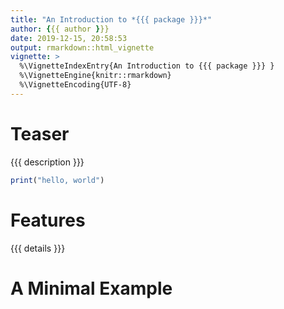 ```yaml
---
title: "An Introduction to *{{{ package }}}*"
author: {{{ author }}}
date: 2019-12-15, 20:58:53
output: rmarkdown::html_vignette
vignette: >
  %\VignetteIndexEntry{An Introduction to {{{ package }}} }
  %\VignetteEngine{knitr::rmarkdown}
  %\VignetteEncoding{UTF-8}
---
```


# Teaser
{{{ description }}} 
```r
print("hello, world")
```
# Features
{{{ details }}} 

# A Minimal Example

